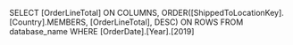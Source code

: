 SELECT [OrderLineTotal] ON COLUMNS,
ORDER([ShippedToLocationKey].[Country].MEMBERS, [OrderLineTotal], DESC) ON ROWS
FROM database_name
WHERE [OrderDate].[Year].[2019]